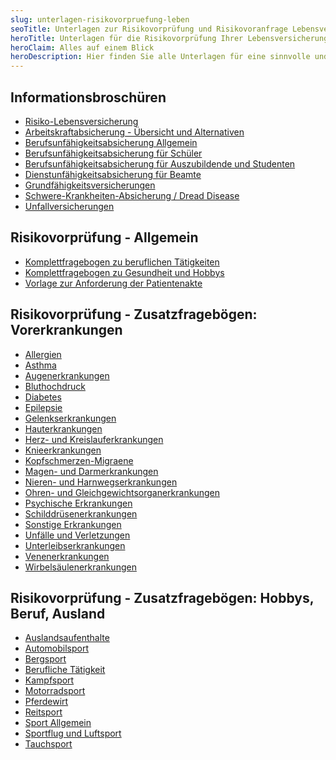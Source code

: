 ```yaml
---
slug: unterlagen-risikovorpruefung-leben
seoTitle: Unterlagen zur Risikovorprüfung und Risikovoranfrage Lebensversicherung und Berufsunfähigkeitsabsicherung
heroTitle: Unterlagen für die Risikovorprüfung Ihrer Lebensversicherung / Arbeitskraftabsicherung
heroClaim: Alles auf einem Blick
heroDescription: Hier finden Sie alle Unterlagen für eine sinnvolle und notwendige Risikovorprüfung / Risikovoranfrage Ihrer Lebensversicherung oder Arbeitskraftabsicherung (z.B. Berufsunfähigkeitsabsicherung). Einfach anklicken, herunterladen und bei Bedarf ausfüllen. Gerne sind wir Ihnen dabei behilflich!
---
```


## Informationsbroschüren

-   [Risiko-Lebensversicherung](/risikovorpruefung-leben/Broschuere_Risiko-Lebensversicherung.pdf) 
-   [Arbeitskraftabsicherung - Übersicht und Alternativen](/risikovorpruefung-leben/Broschuere_Arbeitskraftabsicherung_Uebersicht_und_Alternativen.pdf)
-   [Berufsunfähigkeitsabsicherung Allgemein](/risikovorpruefung-leben/Broschuere_Berufsunfaehigkeitsabsicherung.pdf)
-   [Berufsunfähigkeitsabsicherung für Schüler](/risikovorpruefung-leben/Broschuere_Berufsunfaehigkeitsabsicherung_fuer_Schueler.pdf)
-   [Berufsunfähigkeitsabsicherung für Auszubildende und Studenten](/risikovorpruefung-leben/Broschuere_Berufsunfaehigkeitsabsicherung_fuer_Studenten_und_Azubis.pdf)
-   [Dienstunfähigkeitsabsicherung für Beamte](/risikovorpruefung-leben/Broschuere_Dienstunfaehigkeitsabsicherung.pdf)
-   [Grundfähigkeitsversicherungen](/risikovorpruefung-leben/Broschuere_Grundfaehigkeitsversicherung.pdf)
-   [Schwere-Krankheiten-Absicherung / Dread Disease](/risikovorpruefung-leben/Broschuere_Schwere-Krankheiten_Dread-Disease.pdf)
-   [Unfallversicherungen](/risikovorpruefung-leben/Broschuere_Unfallversicherungen.pdf)

## Risikovorprüfung - Allgemein

- [Komplettfragebogen zu beruflichen Tätigkeiten](/risikovorpruefung-leben/Fragebogen_Risikovoranfrage_Beruf_Taetigkeit.pdf)
- [Komplettfragebogen zu Gesundheit und Hobbys](/risikovorpruefung-leben/Fragebogen_Risikovoranfrage_Gesundheit_Hobby.pdf)
- [Vorlage zur Anforderung der Patientenakte](/risikovorpruefung-leben/Vorlage_Anforderung_Patientenakte.pdf)

## Risikovorprüfung - Zusatzfragebögen: Vorerkrankungen

- [Allergien](/risikovorpruefung-leben/Fragebogen_Allergie.pdf)
- [Asthma](/risikovorpruefung-leben/Fragebogen_Asthma.pdf)
- [Augenerkrankungen](/risikovorpruefung-leben/Fragebogen_Augenerkrankungen.pdf)
- [Bluthochdruck](/risikovorpruefung-leben/Fragebogen_Bluthochdruck.pdf)
- [Diabetes](/risikovorpruefung-leben/Fragebogen_Diabetes.pdf)
- [Epilepsie](/risikovorpruefung-leben/Fragebogen_Epilepsie.pdf)
- [Gelenkserkrankungen](/risikovorpruefung-leben/Fragebogen_Gelenkserkrankungen.pdf)
- [Hauterkrankungen](/risikovorpruefung-leben/Fragebogen_Hauterkrankungen.pdf)
- [Herz- und Kreislauferkrankungen](/risikovorpruefung-leben/Fragebogen_Herz_und_Kreislauferkrankungen.pdf)
- [Knieerkrankungen](/risikovorpruefung-leben/Fragebogen_Knieerkrankungen.pdf)
- [Kopfschmerzen-Migraene](/risikovorpruefung-leben/Fragebogen_Kopfschmerzen-Migraene.pdf)
- [Magen- und Darmerkrankungen](/risikovorpruefung-leben/Fragebogen_Magen_Darmerkrankungen.pdf)
- [Nieren- und Harnwegserkrankungen](/risikovorpruefung-leben/Fragebogen_Nieren_und_Harnwegserkrankungen.pdf)
- [Ohren- und Gleichgewichtsorganerkrankungen](/risikovorpruefung-leben/Fragebogen_Ohren_Gleichgewichtsorganerkrankungen.pdf)
- [Psychische Erkrankungen](/risikovorpruefung-leben/Fragebogen_Psychische_Erkrankungen.pdf)
- [Schilddrüsenerkrankungen](/risikovorpruefung-leben/Fragebogen_Schilddruesenerkrankungen.pdf)
- [Sonstige Erkrankungen](/risikovorpruefung-leben/Fragebogen_Sonstige_Erkrankungen.pdf)
- [Unfälle und Verletzungen](/risikovorpruefung-leben/Fragebogen_Unfaelle_und_Verletzungen.pdf)
- [Unterleibserkrankungen](/risikovorpruefung-leben/Fragebogen_Unterleibserkrankungen.pdf)
- [Venenerkrankungen](/risikovorpruefung-leben/Fragebogen_Venenerkrankungen.pdf)
- [Wirbelsäulenerkrankungen](/risikovorpruefung-leben/Fragebogen_Wirbelsaeulenerkrankungen.pdf)

## Risikovorprüfung - Zusatzfragebögen: Hobbys, Beruf, Ausland

- [Auslandsaufenthalte](/risikovorpruefung-leben/Fragebogen_Auslandsaufenthalte.pdf)
- [Automobilsport](/risikovorpruefung-leben/Fragebogen_Automobilsport.pdf)
- [Bergsport](/risikovorpruefung-leben/Fragebogen_Bergsport.pdf)
- [Berufliche Tätigkeit](/risikovorpruefung-leben/Fragebogen_Berufliche_Taetigkeit.pdf)
- [Kampfsport](/risikovorpruefung-leben/Fragebogen_Kampfsport.pdf)
- [Motorradsport](/risikovorpruefung-leben/Fragebogen_Motorradsport.pdf)
- [Pferdewirt](/risikovorpruefung-leben/Fragebogen_Pferdewirt.pdf)
- [Reitsport](/risikovorpruefung-leben/Fragebogen_Reitsport.pdf)
- [Sport Allgemein](/risikovorpruefung-leben/Fragebogen_Sport_allgemein.pdf)
- [Sportflug und Luftsport](/risikovorpruefung-leben/Fragebogen_Sportflug_Luftsport.pdf)
- [Tauchsport](/risikovorpruefung-leben/Fragebogen_Tauchsport.pdf)




